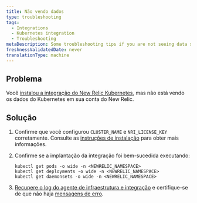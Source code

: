 ```yaml
---
title: Não vendo dados
type: troubleshooting
tags:
  - Integrations
  - Kubernetes integration
  - Troubleshooting
metaDescription: Some troubleshooting tips if you are not seeing data show up for your New Relic Kubernetes integration.
freshnessValidatedDate: never
translationType: machine
---
```


## Problema

Você [instalou a integração do New Relic Kubernetes](/install/kubernetes/), mas não está vendo os dados do Kubernetes em sua conta do New Relic.

## Solução

1. Confirme que você configurou `CLUSTER_NAME` e `NRI_LICENSE_KEY` corretamente. Consulte as [instruções de instalação](/docs/integrations/host-integrations/host-integrations-list/kubernetes-monitoring-integration#install) para obter mais informações.

2. Confirme se a implantação da integração foi bem-sucedida executando:

   ```
   kubectl get pods -o wide -n <NEWRELIC_NAMESPACE>
   kubectl get deployments -o wide -n <NEWRELIC_NAMESPACE>
   kubectl get daemonsets -o wide -n <NEWRELIC_NAMESPACE>
   ```

3. [Recupere o log do agente de infraestrutura e integração](/docs/integrations/kubernetes-integration/troubleshooting/get-logs-version) e certifique-se de que não haja [mensagens de erro](/docs/integrations/host-integrations/troubleshooting/kubernetes-integration-troubleshooting-error-messages).